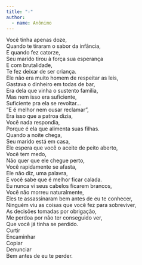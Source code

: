 ```yaml
---
title: "-"
author: 
  - name: Anônimo
---
```


| Você tinha apenas doze,
| Quando te tiraram o sabor da infância,
| E quando fez catorze,
| Seu marido tirou à força sua esperança
| E com brutalidade,
| Te fez deixar de ser criança.
| Ele não era muito homem de respeitar as leis,
| Gastava o dinheiro em todas de bar,
| Era dela que vinha o sustento família,
| Mas nem isso era suficiente,
| Suficiente pra ela se revoltar...
| "E é melhor nem ousar reclamar",
| Era isso que a patroa dizia,
| Você nada respondia,
| Porque é ela que alimenta suas filhas.
| Quando a noite chega,
| Seu marido está em casa,
| Ele espera que você o aceite de peito aberto,
| Você tem medo,
| Não quer que ele chegue perto,
| Você rapidamente se afasta,
| Ele não diz, uma palavra,
| E você sabe que é melhor ficar calada.
| Eu nunca vi seus cabelos ficarem brancos,
| Você não morreu naturalmente,
| Eles te assassinaram bem antes de eu te conhecer,
| Ninguém viu as coisas que você fez para sobreviver,
| As decisões tomadas por obrigação,
| Me perdoa por não ter conseguido ver,
| Que você já tinha se perdido.
| Curtir
| Encaminhar
| Copiar
| Denunciar
| Bem antes de eu te perder.

